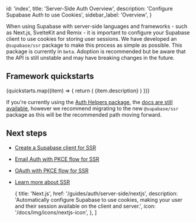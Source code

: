 
  id: 'index',
  title: 'Server-Side Auth Overview',
  description: 'Configure Supabase Auth to use Cookies',
  sidebar_label: 'Overview',
}

When using Supabase with server-side languages and frameworks - such as Next.js, SvelteKit and Remix - it is important to configure your Supabase client to use cookies for storing user sessions. We have developed an `@supabase/ssr` package to make this process as simple as possible. This package is currently in `beta`. Adoption is recommended but be aware that the API is still unstable and may have breaking changes in the future.

## Framework quickstarts

<div className="grid cols-[repeat(auto-fit,min-max(250px,1fr)] gap-6 mb-6 not-prose">
  {quickstarts.map((item) => {
    return (
      <Link href={`${item.href}`} key={item.title} passHref>
        <GlassPanel title={item.title} background={false} icon={item.icon}>
          {item.description}
        </GlassPanel>
      </Link>
    )
  })}
</div>

<Admonition type="note">

If you're currently using the [Auth Helpers package](https://github.com/supabase/auth-helpers), the [docs are still available](/docs/guides/auth/auth-helpers), however we recommend migrating to the new `@supabase/ssr` package as this will be the recommended path moving forward.

</Admonition>

## Next steps

- [Create a Supabase client for SSR](/docs/guides/auth/server-side/creating-a-client)
- [Email Auth with PKCE flow for SSR](/docs/guides/auth/server-side/email-based-auth-with-pkce-flow-for-ssr)
- [OAuth with PKCE flow for SSR](/docs/guides/auth/server-side/oauth-with-pkce-flow-for-ssr)
- [Learn more about SSR](/docs/guides/auth/server-side-rendering)

  {
    title: 'Next.js',
    href: '/guides/auth/server-side/nextjs',
    description:
      'Automatically configure Supabase to use cookies, making your user and their session available on the client and server.',
    icon: '/docs/img/icons/nextjs-icon',
  },
]


